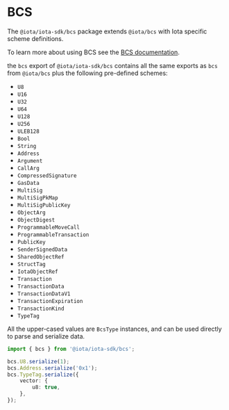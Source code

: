 # BCS

The `@iota/iota-sdk/bcs` package extends `@iota/bcs` with Iota specific scheme definitions.

To learn more about using BCS see the [BCS documentation](../bcs.mdx).

the `bcs` export of `@iota/iota-sdk/bcs` contains all the same exports as `bcs` from `@iota/bcs`
plus the following pre-defined schemes:

-   `U8`
-   `U16`
-   `U32`
-   `U64`
-   `U128`
-   `U256`
-   `ULEB128`
-   `Bool`
-   `String`
-   `Address`
-   `Argument`
-   `CallArg`
-   `CompressedSignature`
-   `GasData`
-   `MultiSig`
-   `MultiSigPkMap`
-   `MultiSigPublicKey`
-   `ObjectArg`
-   `ObjectDigest`
-   `ProgrammableMoveCall`
-   `ProgrammableTransaction`
-   `PublicKey`
-   `SenderSignedData`
-   `SharedObjectRef`
-   `StructTag`
-   `IotaObjectRef`
-   `Transaction`
-   `TransactionData`
-   `TransactionDataV1`
-   `TransactionExpiration`
-   `TransactionKind`
-   `TypeTag`

All the upper-cased values are `BcsType` instances, and can be used directly to parse and serialize
data.

```typescript
import { bcs } from '@iota/iota-sdk/bcs';

bcs.U8.serialize(1);
bcs.Address.serialize('0x1');
bcs.TypeTag.serialize({
    vector: {
        u8: true,
    },
});
```
